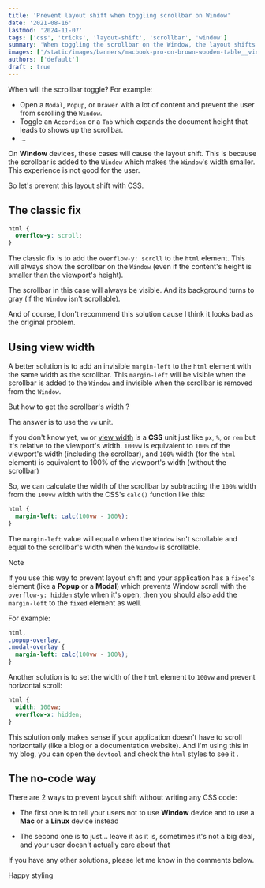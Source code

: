 ```yaml
---
title: 'Prevent layout shift when toggling scrollbar on Window'
date: '2021-08-16'
lastmod: '2024-11-07'
tags: ['css', 'tricks', 'layout-shift', 'scrollbar', 'window']
summary: 'When toggling the scrollbar on the Window, the layout shifts. This is because the scrollbar is added to the Window. How to prevent this with CSS?'
images: ['/static/images/banners/macbook-pro-on-brown-wooden-table__vinayak_125__AWSHg2mK-Ho.jpeg']
authors: ['default']
draft : true
---
```


When will the scrollbar toggle? For example:

- Open a `Modal`, `Popup`, or `Drawer` with a lot of content and prevent the user from scrolling the `Window`.
- Toggle an `Accordion` or a `Tab` which expands the document height that leads to shows up the scrollbar.
- ...

On **Window** devices, these cases will cause the layout shift. This is because the scrollbar is added to the `Window` which makes the `Window`'s width smaller.
This experience is not good for the user.

So let's prevent this layout shift with CSS.

## The classic fix

```css:global.css showLineNumbers
html {
  overflow-y: scroll;
}
```

The classic fix is to add the `overflow-y: scroll` to the `html` element. This will always show the scrollbar on the `Window` (even if the content's height is smaller than the viewport's height).

The scrollbar in this case will always be visible. And its background turns to gray (if the `Window` isn't scrollable).

And of course, I don't recommend this solution <Twemoji emoji="grinning-face-with-sweat" /> cause I think it looks bad as the original problem.

## Using view width

A better solution is to add an invisible `margin-left` to the `html` element with the same width as the scrollbar.
This `margin-left` will be visible when the scrollbar is added to the `Window` and invisible when the scrollbar is removed from the `Window`.

But how to get the scrollbar's width <Twemoji emoji="thinking-face" />?

The answer is to use the `vw` unit.

If you don't know yet, `vw` or [view width](https://developer.mozilla.org/en-US/docs/Learn/CSS/Building_blocks/Values_and_units#relative_length_units) is a **CSS** unit just like `px`, `%`, or `rem` but it's relative to the viewport's width.
`100vw` is equivalent to `100%` of the viewport's width (including the scrollbar), and `100%` width (for the `html` element) is equivalent to 100% of the viewport's width (without the scrollbar) <Twemoji emoji="exploding-head" />

So, we can calculate the width of the scrollbar by subtracting the `100%` width from the `100vw` width with the CSS's `calc()` function like this:

```css:global.css showLineNumbers
html {
  margin-left: calc(100vw - 100%);
}
```

The `margin-left` value will equal `0` when the `Window` isn't scrollable and equal to the scrollbar's width when the `Window` is scrollable.

> [!NOTE]
> If you use this way to prevent layout shift and your application has a `fixed`'s element (like a **Popup** or a **Modal**) which prevents Window scroll with the `overflow-y: hidden` style when it's open,
> then you should also add the `margin-left` to the `fixed` element as well.

For example:

```css:global.css showLineNumbers
html,
.popup-overlay,
.modal-overlay {
  margin-left: calc(100vw - 100%);
}
```

Another solution is to set the width of the `html` element to `100vw` and prevent horizontal scroll:

```css:global.css showLineNumbers
html {
  width: 100vw;
  overflow-x: hidden;
}
```

This solution only makes sense if your application doesn't have to scroll horizontally (like a blog or a documentation website).
And I'm using this in my blog, you can open the `devtool` and check the `html` styles to see it <Twemoji emoji="beaming-face-with-smiling-eyes" />.

## The no-code way <Twemoji emoji="star-struck" size="base" />

There are 2 ways to prevent layout shift without writing any CSS code:

- The first one is to tell your users not to use **Window** device and to use a **Mac** or a **Linux** device instead <Twemoji emoji="grinning-squinting-face" />

- The second one is to just... leave it as it is, sometimes it's not a big deal, and your user doesn't actually care about that <Twemoji emoji="man-shrugging" />

If you have any other solutions, please let me know in the comments below.

Happy styling <Twemoji emoji="clinking-beer-mugs" />
